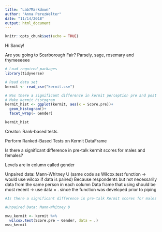 ```yaml
---
title: "Lab7Markdown"
author: "Anna PerezWelter"
date: "11/14/2018"
output: html_document
---
```


```r
knitr::opts_chunk$set(echo = TRUE)
```

Hi Sandy!

Are you going to Scarborough Fair? Parsely, sage, rosemary and thymeeeeee

```r
# Load required packages
library(tidyverse)

# Read data set
kermit <- read_csv("kermit.csv")

# Was there a significant difference in kermit perception pre and post talk
# Make kermit histogram
kermit_hist <- ggplot(kermit, aes(x = Score.pre))+
  geom_histogram()+
  facet_wrap(~ Gender)

kermit_hist
```

Creator: Rank-based tests. 

Perform Ranked-Based Tests on Kermit DataFrame

Is there a significant difference in pre-talk kermit scores for males and females? 

Levels are in column called gender

Unpaired data: Mann-Whitney U
(same code as Wilcox.test function -> would use wilcox if data is paired)
Because respondents but not necessarily data from the same person in each column
Data frame that using should be most recent -> use data = . since the function was developed prior to piping 
```r

#Is there a significant difference in pre-talk Kermit scores for males and females?

#Unpaired Data: Mann-Whitney U

mwu_kermit <- kermit %>%
  wilcox.test(Score.pre ~ Gender, data = .)
mwu_kermit
```

